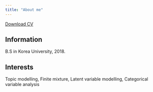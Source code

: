 ```yaml
---
title: "About me"
---
```

<a href="CV.pdf#" class="download" title="Download CV as PDF">Download CV</a>		

## Information
B.S in Korea University, 2018.

## Interests
Topic modelling, Finite mixture, Latent variable modelling, Categorical variable analysis